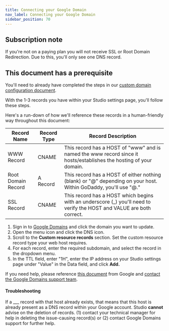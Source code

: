 ```yaml
---
title: Connecting your Google Domain
nav_label: Connecting your Google Domain
sidebar_position: 70
---
```


## Subscription note

If you're not on a paying plan you will not receive SSL or Root Domain Redirection. Due to this, you'll only see one DNS
record.

## This document has a prerequisite

You'll need to already have completed the steps in
our [custom domain configuration document](/docs/studio/Settings/Domain-Management/Setting-up-your-Custom-Domain).

With the 1-3 records you have within your Studio settings page, you'll follow these steps.

Here's a run-down of how we'll reference these records in a human-friendly way throughout this document:

| Record Name        | Record Type | Record Description                                                                                                     |
|--------------------|-------------|------------------------------------------------------------------------------------------------------------------------|
| WWW Record         | CNAME       | This record has a HOST of "www" and is named the www record since it hosts/establishes the hosting of your domain.     |
| Root Domain Record | A Record    | This record has a HOST of either nothing (blank) or "@" depending on your host. Within GoDaddy, you'll use "@."        |
| SSL Record         | CNAME       | This record has a HOST which begins with an underscore (\_) you'll need to verify the HOST and VALUE are both correct. |

1. Sign in to [Google Domains](http://domains.google.com/registrar) and click the domain you want to update.
2. Open the menu icon and click the DNS icon.
3. Scroll to the **Custom resource records** section. Set the custom resource record type your web host requires.
4. For each record, enter the required subdomain, and select the record in the dropdown menu.
5. In the TTL field, enter "1H", enter the IP address on your Studio settings page under "Value" in the Data field, and
   click **Add.**

If you need help, please reference [this document](https://support.google.com/domains/answer/9211383?hl=en) from Google
and [contact the Google Domains support team](https://support.google.com/domains/gethelp).

#### Troubleshooting

If a \_\_\_ record with that host already exists, that means that this host is already present as a DNS record within
your Google account. Studio **cannot** advise on the deletion of records. (1) contact your technical manager for help in
deleting the issue-causing record(s) or (2) contact Google Domains support for further help.


